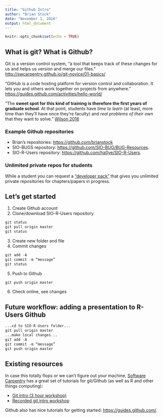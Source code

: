 ```yaml
---
title: "Github Intro"
author: "Brian Stock"
date: "November 1, 2016"
output: html_document
---
```


```r
knitr::opts_chunk$set(echo = TRUE)
```

## What is git? What is Github?

Git is a version control system, "a tool that keeps track of these changes for us and helps us version and merge our files." <http://swcarpentry.github.io/git-novice/01-basics/>

"GitHub is a code hosting platform for version control and collaboration. It lets you and others work together on projects from anywhere." <https://guides.github.com/activities/hello-world/>

"The **sweet spot for this kind of training is therefore the first years of
graduate school**. At that point, students have *time to learn* (at least,
more time than they’ll have once they’re faculty) and *real problems
of their own* that they want to solve." [Wilson 2016](https://f1000research.com/articles/3-62/v2)

### Example Github repositories

* Brian's repositories: <https://github.com/brianstock>
* SIO-BUGS repository: <https://github.com/SIO-BUG/BUG-Resources>.
* SIO-R-Users repository: <https://github.com/ha0ye/SIO-R-Users>.

### Unlimited private repos for students

While a student you can request a ["developer pack"](https://education.github.com/pack) that gives you unlimited private repositories for chapters/papers in progress.

## Let's get started

1. Create Github account
2. Clone/download SIO-R-Users repository

```r
git status
git pull origin master
git status
```

3. Create new folder and file
4. Commit changes

```r
git add -A
git commit -m “message”
git status
```

5. Push to Github

```r
git push origin master
```

6. Check online, see changes

## Future workflow: adding a presentation to R-Users Github

```r
...cd to SIO-R-Users folder...
git pull origin master
...make local changes...
git add -A
git commit -m “message”
git push origin master
```

## Existing resources

In case this totally flops or we can't figure out your machine, [Software Carpentry](http://software-carpentry.org/lessons/) has a great set of tutorials for git/Github (as well as R and other things computing): 

* [Git intro (3 hour workshop)](http://swcarpentry.github.io/git-novice/reference/)
* [Recorded git intro workshop](https://www.youtube.com/watch?v=hKFNPxxkbO0)

Github also has nice tutorials for getting started: <https://guides.github.com/>.

